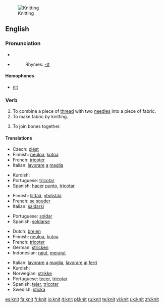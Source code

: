 [[Image:Purl2.jpg|thumb|Knitting]]
==English==
{{wikipedia|Knitting}}
===Pronunciation===
*{{IPA|/'nɪt/}}
*{{audio|en-uk-knit.ogg|Audio (UK)}}
*:Rhymes: [[Rhymes:English:-ɪt|-ɪt]]

====Homophones====
*[[nit]]

===Verb===
{{en-verb|knit|t|ed}}

# To combine a piece of [[thread]] with two [[needle]]s into a piece of fabric.
# To make fabric by knitting.
# {{figurative}} To join bones together.

====Translations====
{{trans-top|to make fabric}}
* Czech: [[plést]]
*Finnish: [[neuloa]], [[kutoa]]
*French: [[tricoter]]
*Italian: [[lavorare]] [[a]] [[maglia]]
{{trans-mid}}
*Kurdish: {{KUchar|[[چنین]]}}
*Portuguese: [[tricotar]]
*Spanish: [[hacer]] [[punto]], [[tricotar]]
{{trans-bottom}}

{{trans-top|to join bones}}
*Finnish: [[liittää]], [[yhdistää]]
*French: [[se]] [[souder]]
*Italian: [[saldarsi]]
{{trans-mid}}
*Portuguese: [[soldar]]
*Spanish: [[soldarse]]
{{trans-bottom}}

{{checktrans-top}}
*Dutch: [[breien]]
*Finnish: [[neuloa]], [[kutoa]]
*French: [[tricoter]]
*German: [[stricken]]
*Indonesian: [[rajut]], [[rajut|merajut]]
{{trans-mid}}
*Italian: [[lavorare]] [[a]] [[maglia]], [[lavorare]] [[ai]] [[ferri]]
*Kurdish; {{KUchar|[[چنین]]}}
*Norwegian: [[strikke]]
*Portuguese: [[tecer]], [[tricotar]]
*Spanish: [[tejer]], [[tricotar]]
*Swedish: [[sticka]]
{{trans-bottom}}

[[es:knit]]
[[fa:knit]]
[[fr:knit]]
[[io:knit]]
[[it:knit]]
[[pl:knit]]
[[ru:knit]]
[[te:knit]]
[[vi:knit]]
[[uk:knit]]
[[zh:knit]]